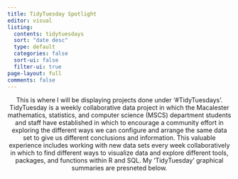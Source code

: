 ```yaml
---
title: TidyTuesday Spotlight
editor: visual
listing:
  contents: tidytuesdays
  sort: "date desc"
  type: default
  categories: false
  sort-ui: false
  filter-ui: true
page-layout: full
comments: false
---
```


<center>

This is where I will be displaying projects done under '#TidyTuesdays'. TidyTuesday is a weekly collaborative data project in which the Macalester mathematics, statistics, and computer science (MSCS) department students and staff have established in which to encourage a community effort in exploring the different ways we can configure and arrange the same data set to give us different conclusions and information. This valuable experience includes working with new data sets every week collaboratively in which to find different ways to visualize data and explore different tools, packages, and functions within R and SQL. My 'TidyTuesday' graphical summaries are presneted below.
